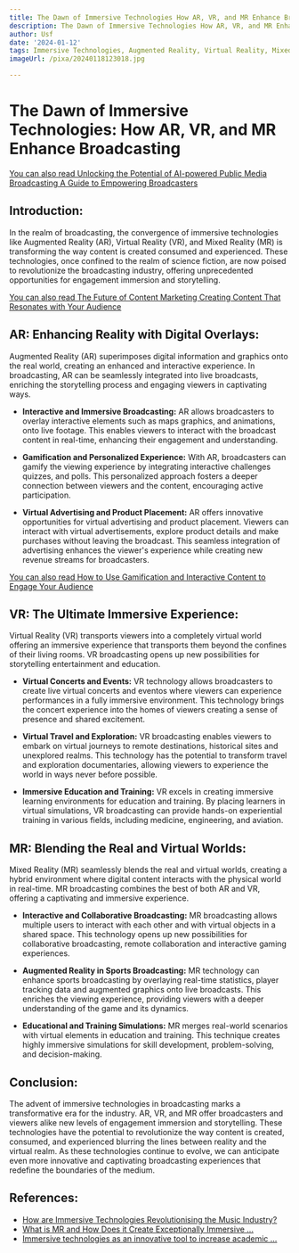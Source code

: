 ```yaml
---
title: The Dawn of Immersive Technologies How AR, VR, and MR Enhance Broadcasting
description: The Dawn of Immersive Technologies How AR, VR, and MR Enhance Broadcasting
author: Usf
date: '2024-01-12'
tags: Immersive Technologies, Augmented Reality, Virtual Reality, Mixed Reality, Broadcasting
imageUrl: /pixa/20240118123018.jpg

---
```

# The Dawn of Immersive Technologies: How AR, VR, and MR Enhance Broadcasting

[You can also read Unlocking the  Potential of AI-powered Public Media Broadcasting  A Guide to  Empowering Broadcasters](Unlocking%20the%20Potential%20of%20AI-powered%20Public%20Media%20Broadcasting%20A%20Guide%20to%20Empowering%20Broadcasters)


## Introduction:
In the realm of broadcasting, the convergence of immersive technologies like Augmented Reality (AR), Virtual Reality (VR), and Mixed Reality (MR) is transforming the way content is created consumed  and experienced. These technologies, once confined to the realm of  science fiction, are now poised to revolutionize  the broadcasting industry, offering unprecedented opportunities for engagement immersion  and storytelling.

[You can also read The Future of Content  Marketing Creating Content That Resonates with  Your Audience](The%20Future%20of%20Content%20Marketing%20Creating%20Content%20That%20Resonates%20with%20Your%20Audience)


## AR: Enhancing Reality with Digital Overlays:
Augmented Reality (AR)  superimposes digital information and graphics onto the  real  world, creating an enhanced and interactive experience. In broadcasting, AR can be seamlessly  integrated into live broadcasts,  enriching the storytelling  process and engaging viewers in captivating ways.

-  **Interactive and Immersive Broadcasting:** AR allows broadcasters to overlay interactive elements  such as maps  graphics, and  animations,  onto live footage. This enables viewers to interact with the broadcast content in real-time, enhancing their engagement and understanding.

- **Gamification and Personalized Experience:** With AR, broadcasters can gamify the viewing experience by integrating interactive  challenges  quizzes, and polls.  This personalized approach fosters a deeper  connection between viewers and the content, encouraging active participation.

- **Virtual Advertising and  Product Placement:** AR offers innovative  opportunities for  virtual advertising and product placement. Viewers can interact with virtual advertisements, explore product details and make purchases without leaving the broadcast. This seamless integration  of  advertising enhances the viewer's experience while  creating new revenue  streams for broadcasters.

[You can also read How to Use Gamification and Interactive  Content to  Engage  Your Audience](How%20to%20Use%20Gamification%20and%20Interactive%20Content%20to%20Engage%20Your%20Audience)


## VR: The Ultimate Immersive Experience:
Virtual Reality (VR) transports viewers into a completely virtual world offering an immersive experience that transports them beyond the confines of their living rooms. VR broadcasting opens up new  possibilities for  storytelling entertainment and education.

- **Virtual  Concerts and Events:** VR technology allows broadcasters to create live virtual concerts and eventos where viewers can experience performances in a fully immersive environment. This technology brings the concert experience into the homes of viewers creating a sense of presence and shared  excitement.

- **Virtual Travel and Exploration:** VR broadcasting enables  viewers to embark on virtual  journeys  to remote destinations, historical sites and unexplored realms. This technology has the potential to transform travel and exploration  documentaries, allowing viewers to experience the world in  ways never before possible.

- **Immersive Education and Training:** VR excels in creating immersive learning  environments for education and training. By placing learners in virtual simulations, VR broadcasting can provide hands-on experiential training in various fields,  including medicine, engineering, and aviation.

## MR: Blending the Real  and  Virtual Worlds:
Mixed Reality (MR) seamlessly blends  the real  and virtual worlds,  creating a hybrid environment where digital content interacts with the physical world in  real-time. MR broadcasting combines the  best of both AR and VR,  offering a captivating and immersive experience.

- **Interactive  and Collaborative Broadcasting:** MR  broadcasting allows multiple users to interact with each other and with virtual objects in a shared space. This technology opens up new possibilities for collaborative broadcasting, remote collaboration and interactive gaming experiences.

- **Augmented Reality in Sports Broadcasting:** MR technology can  enhance sports broadcasting by overlaying real-time statistics, player tracking data and augmented  graphics onto live broadcasts. This  enriches the viewing experience, providing viewers with a deeper  understanding of  the game and its dynamics.

- **Educational and Training Simulations:** MR merges real-world scenarios with virtual elements in education and training. This technique creates highly immersive simulations for skill development, problem-solving, and decision-making.

## Conclusion:
The advent of immersive technologies in broadcasting marks a transformative era for  the industry. AR, VR, and MR offer broadcasters and viewers alike new levels of engagement immersion and storytelling. These technologies have the potential to  revolutionize the way content is created, consumed,  and experienced blurring the lines between  reality  and  the virtual realm. As these technologies continue to evolve, we can anticipate even more innovative and captivating broadcasting experiences that redefine the boundaries of the medium.

## References:
- [How are Immersive Technologies Revolutionising the Music Industry?](https://arinsider.co/2023/08/07/how-are-immersive-technologies-revolutionising-the-music-industry/)
- [What is MR and How Does it Create Exceptionally Immersive ...](https://amt-lab.org/blog/2021/10/what-is-mr-and-how-does-it-create-exceptionally-immersive-experiences)
- [Immersive technologies as an innovative tool to increase academic ...](https://www.frontiersin.org/articles/10.3389/feduc.2023.1192760)
